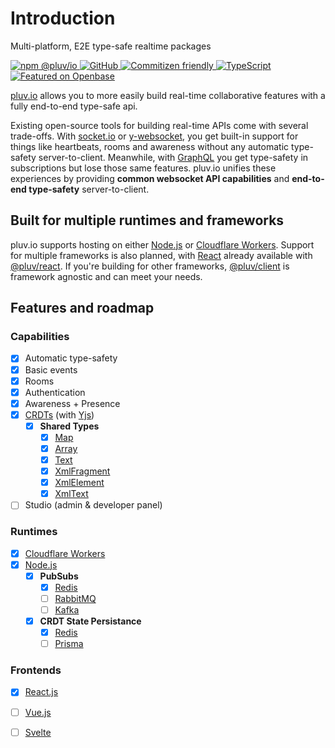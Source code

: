 
# Introduction

Multi-platform, E2E type-safe realtime packages

<p
    align="start"
    style={{
        display: "flex",
        flexWrap: "wrap",
        gap: "0.25rem",
        marginBottom: "2rem"
    }}
>
    <a href="https://www.npmjs.com/package/@pluv/io">
        <img src="https://img.shields.io/npm/v/@pluv/io" alt="npm @pluv/io" />
    </a>
    <a href="https://github.com/pluv-io/pluv/blob/master/LICENSE">
        <img alt="GitHub" src="https://img.shields.io/github/license/pluv-io/pluv" alt="License MIT" />
    </a>
    <a href="https://commitizen.github.io/cz-cli/">
        <img src="https://img.shields.io/badge/commitizen-friendly-blue.svg" alt="Commitizen friendly" />
    </a>
    <a href="https://www.typescriptlang.org/">
        <img src="https://badgen.net/badge/-/TypeScript?icon=typescript&label&labelColor=blue&color=555555" alt="TypeScript" />
    </a>
    <a href="https://openbase.com/js/@pluv/io?utm_source=embedded&amp;utm_medium=badge&amp;utm_campaign=rate-badge">
        <img src="https://badges.openbase.com/js/featured/@pluv/io.svg?token=FdWfpo90mCUb7InAjDG0KeXM/uH+KdHK3us2pNRgWf0=" alt="Featured on Openbase" />
    </a>
</p>

[pluv.io](https://www.npmjs.com/package/@pluv/io) allows you to more easily build real-time collaborative features with a fully end-to-end type-safe api.

Existing open-source tools for building real-time APIs come with several trade-offs. With [socket.io](https://socket.io) or [y-websocket](https://github.com/yjs/y-websocket), you get built-in support for things like heartbeats, rooms and awareness without any automatic type-safety server-to-client. Meanwhile, with [GraphQL](https://graphql.org/) you get type-safety in subscriptions but lose those same features. pluv.io unifies these experiences by providing **common websocket API capabilities** and **end-to-end type-safety** server-to-client.

## Built for multiple runtimes and frameworks

pluv.io supports hosting on either [Node.js](https://nodejs.org/) or [Cloudflare Workers](https://workers.cloudflare.com/). Support for multiple frameworks is also planned, with [React](https://beta.es.reactjs.org/) already available with [@pluv/react](https://www.npmjs.com/package/@pluv/react). If you're building for other frameworks, [@pluv/client](https://www.npmjs.com/package/@pluv/client) is framework agnostic and can meet your needs.

## Features and roadmap

### Capabilities

- [x] Automatic type-safety
- [x] Basic events
- [x] Rooms
- [x] Authentication
- [x] Awareness + Presence
- [x] [CRDTs](https://en.wikipedia.org/wiki/Conflict-free_replicated_data_type) (with [Yjs](https://docs.yjs.dev/))
    - [x] **Shared Types**
        - [x] [Map](https://docs.yjs.dev/api/shared-types/y.map)
        - [x] [Array](https://docs.yjs.dev/api/shared-types/y.array)
        - [x] [Text](https://docs.yjs.dev/api/shared-types/y.text)
        - [x] [XmlFragment](https://docs.yjs.dev/api/shared-types/y.xmlfragment)
        - [x] [XmlElement](https://docs.yjs.dev/api/shared-types/y.xmlelement)
        - [x] [XmlText](https://docs.yjs.dev/api/shared-types/y.xmltext)
- [ ] Studio (admin & developer panel)

### Runtimes

- [x] [Cloudflare Workers](https://workers.cloudflare.com/)
- [x] [Node.js](https://nodejs.org/)
    - [x] **PubSubs**
        - [x] [Redis](https://redis.io/)
        - [ ] [RabbitMQ](https://www.rabbitmq.com/)
        - [ ] [Kafka](https://kafka.apache.org/)
    - [x] **CRDT State Persistance**
        - [x] [Redis](https://redis.io/)
        - [ ] [Prisma](https://www.prisma.io/)

### Frontends

- [x] [React.js](https://beta.reactjs.org/)
- [ ] [Vue.js](https://vuejs.org/)
- [ ] [Svelte](https://svelte.dev/)

